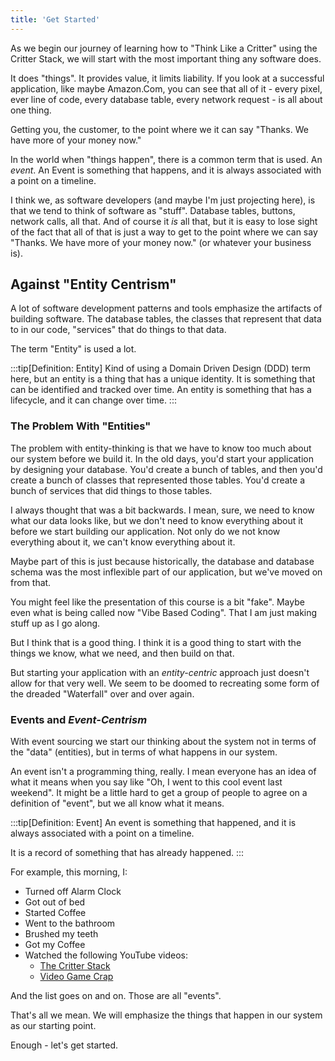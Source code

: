 ```yaml
---
title: 'Get Started'
---
```





As we begin our journey of learning how to "Think Like a Critter" using the Critter Stack, we will start with the most important thing any software does. 

It does "things". It provides value, it limits liability. If you look at a successful application, like maybe Amazon.Com, you can see that all of it - every pixel, ever line of code, every database table, every network request - is all about one thing. 

Getting you, the customer, to the point where we it can say "Thanks. We have more of your money now."

In the world when "things happen", there is a common term that is used. An *event*. An Event is something that happens, and it is always associated with a point on a timeline. 

I think we, as software developers (and maybe I'm just projecting here), is that we tend to think of software as "stuff". Database tables, buttons, network calls, all that. And of course it *is* all that, but it is easy to lose sight of
the fact that all of that is just a way to get to the point where we can say "Thanks. We have more of your money now." (or whatever your business is).

## Against "Entity Centrism"

A lot of software development patterns and tools emphasize the artifacts of building software. The database tables, the classes that represent that data to in our code, "services" that do things to that data. 

The term "Entity" is used a lot. 

:::tip[Definition: Entity]
Kind of using a Domain Driven Design (DDD) term here, but an entity is a thing that has a unique identity. It is something that can be identified and tracked over time. An entity is something that has a lifecycle, and it can change over time. 
:::

### The Problem With "Entities"

The problem with entity-thinking is that we have to know too much about our system before we build it. In the old days, you'd start your application by designing your database. You'd create a bunch of tables, and then you'd create a bunch of classes that represented those tables. You'd create a bunch of services that did things to those tables.

I always thought that was a bit backwards. I mean, sure, we need to know what our data looks like, but we don't need to know everything about it before we start building our application. Not only do we not know everything about it, we can't know everything about it.

Maybe part of this is just because historically, the database and database schema was the most inflexible part of our application, but we've moved on from that.

You might feel like the presentation of this course is a bit "fake". Maybe even what is being called now "Vibe Based Coding". That I am just making stuff up as I go along. 

But I think that is a good thing. I think it is a good thing to start with the things we know, what we need, and then build on that.

But starting your application with an *entity-centric* approach just doesn't allow for that very well. We seem to be doomed to recreating some form of the dreaded "Waterfall" over and over again.


### Events and *Event-Centrism*

With event sourcing we start our thinking about the system not in terms of the "data" (entities), but in terms of what happens in our system. 

An event isn't a programming thing, really. I mean everyone has an idea of what it means when you say like "Oh, I went to this cool event last weekend". It might be a little hard to get a group of people to agree on a definition of "event", but we all know what it means.

:::tip[Definition: Event]
An event is something that happened, and it is always associated with a point on a timeline.

It is a record of something that has already happened.
:::


For example, this morning, I:

- Turned off Alarm Clock
- Got out of bed
- Started Coffee
- Went to the bathroom
- Brushed my teeth
- Got my Coffee
- Watched the following YouTube videos:
    - [The Critter Stack](https://www.youtube.com/watch?v=hHCEX7dxMJI&list=PLLqH9ArXIrN651Qw9cdmgMoa8PbE0rN1-&pp=0gcJCXcEOCosWNin)
    - [Video Game Crap](https://www.youtube.com/watch?v=B5AYuNdj69M)


And the list goes on and on. Those are all "events".

That's all we mean. We will emphasize the things that happen in our system as our starting point.

Enough - let's get started.